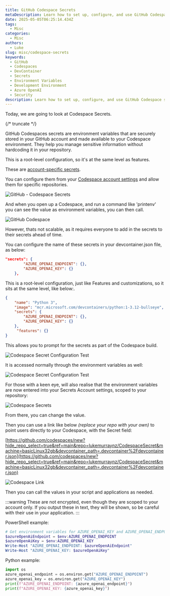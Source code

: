```yaml
---
title: GitHub Codespace Secrets
metaDescription: Learn how to set up, configure, and use GitHub Codespace secrets.
date: 2025-05-05T06:25:14.434Z
tags:
  - Misc
categories:
  - Misc
authors:
  - Luke
slug: misc/codespace-secrets
keywords:
  - GitHub
  - Codespaces
  - DevContainer
  - Secrets
  - Environment Variables
  - Development Environment
  - Azure OpenAI
  - Security
description: Learn how to set up, configure, and use GitHub Codespace secrets.
---
```


Today, we are going to look at Codespace Secrets.

{/* truncate */}

GitHub Codespaces secrets are environment variables that are securely stored in your GitHub account and made available to your Codespace environment. They help you manage sensitive information without hardcoding it in your repository.

This is a root-level configuration, so it's at the same level as features.

These are [account-specific secrets](https://docs.github.com/en/codespaces/managing-your-codespaces/managing-your-account-specific-secrets-for-github-codespaces).

You can configure them from your [Codespace account settings](https://github.com/settings/codespaces) and allow them for specific repositories.

![GitHub - Codespace Secrets](images/GitHubCodespace_Secrets.jpg)

And when you open up a Codespace, and run a command like 'printenv' you can see the value as environment variables, you can then call.

![GitHub Codespace](images/GitHubCodespace_SecretAccountSettingTest.gif)

However, thats not scalable, as it requires everyone to add in the secrets to their secrets ahead of time. 

You can configure the name of these secrets in your devcontainer.json file, as below:

```json
"secrets": {
		"AZURE_OPENAI_ENDPOINT": {},
		"AZURE_OPENAI_KEY": {}
	},
```

This is a root-level configuration, just like Features and customizations, so it sits at the same level, like below:.

```json
{
	"name": "Python 3",
	"image": "mcr.microsoft.com/devcontainers/python:1-3.12-bullseye",
	"secrets": {
		"AZURE_OPENAI_ENDPOINT": {},
		"AZURE_OPENAI_KEY": {}
	},
	 "features": {}
}
```

This allows you to prompt for the secrets as part of the Codespace build.

![Codespace Secret Configuration Test](images/GitHubCodespace_CodespaceSettingTest.gif)

It is accessed normally through the environment variables as well:

![Codespace Secret Configuration Test](images/GitHubCodespace_CodespaceSettingTestEnv.gif)

For those with a keen eye, will also realise that the environment variables are now entered into your Secrets Account settings, scoped to your repository:

![Codespace Secrets](images/GitHubCodespace_SecretsAfterCodespace.jpg)

From there, you can change the value.

Then you can use a link like below _(replace your repo with your own)_ to point users directly to your Codespace, with the Secret field:

[https://github.com/codespaces/new?hide_repo_select=true&ref=main&repo=lukemurraynz/CodespaceSecret&machine=basicLinux32gb&devcontainer_path=.devcontainer%2Fdevcontainer.json](https://github.com/codespaces/new?hide_repo_select=true&ref=main&repo=lukemurraynz/CodespaceSecret&machine=basicLinux32gb&devcontainer_path=.devcontainer%2Fdevcontainer.json)

![Codespace Link](images/GitHubCodespace_SecretsAfterCodespaceLink.jpg)

Then you can call the values in your script and applications as needed.

:::warning
These are not encrypted, even though they are scoped to your account only. If you output these in text, they will be shown, so be careful with their use in your application.
:::

PowerShell example:

```PowerShell
# Get environment variables for AZURE_OPENAI_KEY and AZURE_OPENAI_ENDPOINT
$azureOpenAiEndpoint = $env:AZURE_OPENAI_ENDPOINT
$azureOpenAiKey = $env:AZURE_OPENAI_KEY
Write-Host "AZURE_OPENAI_ENDPOINT: $azureOpenAiEndpoint"
Write-Host "AZURE_OPENAI_KEY: $azureOpenAiKey"
```
Python example: 

```python
import os
azure_openai_endpoint = os.environ.get("AZURE_OPENAI_ENDPOINT")
azure_openai_key = os.environ.get("AZURE_OPENAI_KEY")
print(f"AZURE_OPENAI_ENDPOINT: {azure_openai_endpoint}")
print(f"AZURE_OPENAI_KEY: {azure_openai_key}")
```
